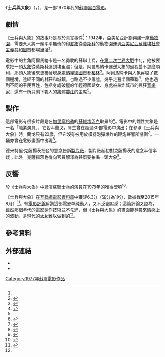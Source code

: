 {{Infobox Film
| 片名     = 《士兵與大象》
| 圖像     = 士兵與大象.jpg
| 圖像說明 = 《士兵與大象》海報
| 導演     = {{link-ru|德米特里·克薩揚茨|Кесаянц, Дмитрий Гагикович}}
| 劇本     = 埃杜阿爾德·阿科洛夫<br />德米特里·克薩揚茨
| 配樂     = {{link-hy|尤里·哈魯瓊揚|Յուրի Հարությունյան}}
| 攝影     = {{link-hy|列翁·阿托揚茨|Լևոն Աթոյանց}}
| 片長     = 79分鐘
| 產地     = {{flag|USSR}}
| 語言     = [[亞美尼亞語|亞美尼亞語]]、[[俄語|俄語]]
}}
《'''士兵與大象'''》（{{lang-hy|Զինվորն ու փիղը}}，{{lang-ru|Солдат и слон}}），是一部1970年代的[[蘇聯|蘇聯]][[黑白電影|黑白電影]]。

== 劇情 ==
《士兵與大象》的故事乃是基於真實事件<ref name=base/>：1942年，亞美尼亞計劃興建一座[[動物園|動物園]]，需要派人將一頭平平無奇的[[印度象|印度象]]從[[莫斯科|莫斯科]]的動物園運到[[亞美尼亞蘇維埃社會主義共和國|亞美尼亞蘇維埃社會主義共和國]]首都埃里溫<ref name=Story>{{Cite web|url=http://glasnarod.ru/vyxodnye/18292-soldat-i-slon |title=Солдат и слон |author=Татьяна Остроухова |date=2015-04-17 |website=Глас Народа |archiveurl=https://archive.is/20150821070259/http://glasnarod.ru/vyxodnye/18292-soldat-i-slon |archivedate=2015-08-21 |accessdate=2015-08-21 |deadurl=no }}</ref>。

電影中的主角阿爾馬納卡是一名勇敢的蘇聯士兵，在[[第二次世界大戰|第二次世界大戰]]中旬，他被要求把一頭[[大象|大象]]從莫斯科運到埃里溫；但是，阿爾馬納卡運送大象的過程並不怎麼順利，那頭大象後來更被發現身處[[納粹德國|納粹德國]]首都[[柏林|柏林]]<ref name=base>{{cite web|title=К показу «Солдата и слона» |url=http://arvest.armenia.ru/2010/05/12/2363/k-pokazu-soldata-i-slona/ |website=Armenia.ru |accessdate=2015-08-20 |archiveurl=https://archive.is/20130417033348/http://arvest.armenia.ru/2010/05/12/2363/k-pokazu-soldata-i-slona/ |archivedate=2013-04-17 |deadurl=no }}</ref>。阿爾馬納卡與大象穿越了數個邊境，途經不同的[[村莊|村莊]]和[[城鎮|城鎮]]，也路過不少廢墟，幾乎走遍半個蘇聯<ref>{{cite web|title=Фильм Солдат и слон |url=http://www.ivi.ru/watch/5186/description |website=Иви.ру |accessdate=2015-08-20 |archiveurl=https://archive.is/20150820144013/http://www.ivi.ru/watch/5186/description |archivedate=2015-08-20 |deadurl=no }}</ref>。他也遇到不同的平民百姓，包括身處破屋的年輕德國婦女、身處被轟炸城市的瘋狂[[音樂家|音樂家]]，還有一所只剩下數人的[[蘇聯農業集體化|集體農莊]]的主席<ref name=Story/>。

== 製作 ==
這部電影有很多片段是在[[加里寧格勒|加里寧格勒]]的[[蘇維埃茨克_(加里寧格勒州)|蘇維埃茨克]]取景的<ref>{{cite news|title=В музее Советска пройдет показ фильма «Солдат и слон» |url=http://40161.ru/news-5975.html |accessdate=2015-08-20 |agency=40161.ru |archiveurl=https://archive.is/20120708061926/http://40161.ru/news-5975.html |archivedate=2012-07-08 |deadurl=no }}</ref>。電影中的雌性大象是一名「職業演員」，它名叫蘭戈，畢生曾在超過30部電影中演出；在參演《士兵與大象》時，蘭戈只有20歲，但它沒有被用於模擬[[砲彈|砲彈]]爆炸的[[鞭炮|鞭炮]]聲響所嚇倒<ref>{{cite news|title=Слониха Ранго ждет новых ролей |url=http://www.metronews.ru/novosti/sloniha-rango-zhdet-novyh-rolej/npUjcj---1700476261/ |accessdate=2015-08-20 |agency=Metro International |date=2010-03-10 |archiveurl=https://archive.is/20120903131913/http://www.metronews.ru/novosti/sloniha-rango-zhdet-novyh-rolej/npUjcj---1700476261/ |archivedate=2012-09-03 |deadurl=no }}</ref>。一輛{{link-en|BMW 326|BMW 326}}亦曾在電影畫面中出現<ref>{{Cite web|url=http://imcdb.org/movie.php?id=410942 |title=Zinvorn u pighe, Movie, 1978 |accessdate=2015-08-21 |deadurl=no |archiveurl=https://archive.is/20150728112640/http://www.news-medical.net/health/What-is-Rheumatology.aspx |archivedate=2015-07-28 |website=Internet Movie Cars Database }}</ref>。

德米特里·克薩揚茨把他的意念告訴[[电影制片厂|製片廠]]{{link-en|阿爾緬電影|Armenfilm}}，製片廠起初對克薩揚茨的意念半信半疑；此外，克薩揚茨也得向官員解釋為甚麼要拍攝一頭大象<ref>{{cite web |title=КАК СНИМАЛИ ФИЛЬМ "СОЛДАТ И СЛОН" С ФРУНЗИКОМ МКРТЧАНОМ |url=http://lublunemogu.com/index.php/item/354-kak-snimali-film-soldat-i-slon-s-frunzikom-mkrtchanom |website=Люблю - не могу! |accessdate=2015-08-20 |archiveurl=https://archive.is/20150820150428/http://lublunemogu.com/index.php/item/354-kak-snimali-film-soldat-i-slon-s-frunzikom-mkrtchanom |archivedate=2015-08-20 |deadurl=yes }}</ref>。

== 反響 ==
於《士兵與大象》中飾演蘇聯士兵的演員{{link-en|弗倫濟克·姆克爾強|Frunzik Mkrtchyan}}在1978年的{{link-en|全聯盟電影節|All-Union Film Festival}}獲得獎項<ref>{{cite book|author1=Георгий Шмавонович Геодакян|author2=Арвести Институт|title=Искусство Советской Армении за 60 лет|year=1980|publisher=Изд-во АН Армянской ССР}}</ref>{{Rp|56}}。

《士兵與大象》在[[互聯網電影資料庫|互聯網電影資料庫]]中獲評6.3分（滿分為10分，數據截至2015年8月）<ref>{{imdb title|0410942}}</ref>。有[[電影評論|電影評論]]稱讚這部電影单纯動人，又不乏幽默感；這篇評論又認為，雖然那個年代的電影製作技術並不先進，但《士兵與大象》的畫面能夠帶來情感上的波動，是現代的[[大片|大片]]難以做到的<ref name=Story />。

== 參考資料 ==
{{reflist|2}}

== 外部連結 ==
{{Spoken Wikipedia|士兵與大象 - zh-yue.ogg|2016年|2月7日|粵語}}
* {{imdb title|0410942}}
* {{Youtube|12KTGcPBI3s|Солдат и слон 1977}}

[[Category:1977年蘇聯電影作品|Category:1977年蘇聯電影作品]]
